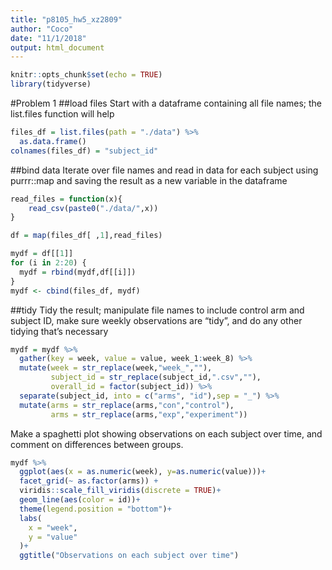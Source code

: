 ```yaml
---
title: "p8105_hw5_xz2809"
author: "Coco"
date: "11/1/2018"
output: html_document
---
```


```r
knitr::opts_chunk$set(echo = TRUE)
library(tidyverse)
```

#Problem 1
##load files 
Start with a dataframe containing all file names; the list.files function will help
```r
files_df = list.files(path = "./data") %>% 
  as.data.frame()
colnames(files_df) = "subject_id"
```

##bind data
Iterate over file names and read in data for each subject using purrr::map and saving the result as a new variable in the dataframe

```r
read_files = function(x){
    read_csv(paste0("./data/",x))
}

df = map(files_df[ ,1],read_files)

mydf = df[[1]]
for (i in 2:20) {
  mydf = rbind(mydf,df[[i]])
}
mydf <- cbind(files_df, mydf) 
```

##tidy
Tidy the result; manipulate file names to include control arm and subject ID, make sure weekly observations are “tidy”, and do any other tidying that’s necessary

```r
mydf = mydf %>% 
  gather(key = week, value = value, week_1:week_8) %>% 
  mutate(week = str_replace(week,"week_",""),
         subject_id = str_replace(subject_id,".csv",""),
         overall_id = factor(subject_id)) %>% 
  separate(subject_id, into = c("arms", "id"),sep = "_") %>% 
  mutate(arms = str_replace(arms,"con","control"),
         arms = str_replace(arms,"exp","experiment"))
```
Make a spaghetti plot showing observations on each subject over time, and comment on differences between groups.

```r
mydf %>% 
  ggplot(aes(x = as.numeric(week), y=as.numeric(value)))+
  facet_grid(~ as.factor(arms)) + 
  viridis::scale_fill_viridis(discrete = TRUE)+
  geom_line(aes(color = id))+
  theme(legend.position = "bottom")+
  labs(
    x = "week",
    y = "value"
  )+
  ggtitle("Observations on each subject over time")
```





